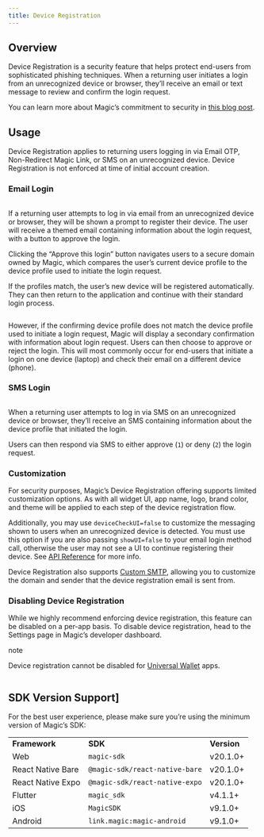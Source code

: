 ```yaml
---
title: Device Registration
---
```


## Overview

Device Registration is a security feature that helps protect end-users from sophisticated phishing techniques. When a returning user initiates a login from an unrecognized device or browser, they’ll receive an email or text message to review and confirm the login request.

You can learn more about Magic’s commitment to security in [this blog post](https://magic.link/posts/magic-commitment-product-security).

## Usage


Device Registration applies to returning users logging in via Email OTP, Non-Redirect Magic Link, or SMS on an unrecognized device. Device Registration is not enforced at time of initial account creation.

### Email Login

<Frame>
  <img src="/images/Device-Reg-(Same-Device).webp" alt=""/>
</Frame>


If a returning user attempts to log in via email from an unrecognized device or browser, they will be shown a prompt to register their device. The user will receive a themed email containing information about the login request, with a button to approve the login.

Clicking the “Approve this login” button navigates users to a secure domain owned by Magic, which compares the user’s current device profile to the device profile used to initiate the login request.

If the profiles match, the user’s new device will be registered automatically. They can then return to the application and continue with their standard login process.

<Frame>
  <img src="/images/Device-Reg-(Mismatch).webp" alt=""/>
</Frame>


However, if the confirming device profile does not match the device profile used to initiate a login request, Magic will display a secondary confirmation with information about login request. Users can then choose to approve or reject the login. This will most commonly occur for end-users that initiate a login on one device (laptop) and check their email on a different device (phone).

### SMS Login
<Frame>
  <img src="/images/Device-Reg-(SMS).webp" alt=""/>
</Frame>

When a returning user attempts to log in via SMS on an unrecognized device or browser, they’ll receive an SMS containing information about the device profile that initiated the login.

Users can then respond via SMS to either approve (`1`) or deny (`2`) the login request.

### Customization

For security purposes, Magic’s Device Registration offering supports limited customization options. As with all widget UI, app name, logo, brand color, and theme will be applied to each step of the device registration flow.

Additionally, you may use `deviceCheckUI=false` to customize the messaging shown to users when an unrecognized device is detected. You must use this option if you are also passing `showUI=false` to your email login method call, otherwise the user may not see a UI to continue registering their device. See [API Reference](/docs/api/client-side-sdks/web#loginwithemailotp) for more info.

Device Registration also supports [Custom SMTP](docs/authentication/customization/custom-smtp), allowing you to customize the domain and sender that the device registration email is sent from.

### Disabling Device Registration

While we highly recommend enforcing device registration, this feature can be disabled on a per-app basis. To disable device registration, head to the Settings page in Magic’s developer dashboard.

note

Device registration cannot be disabled for [Universal Wallet](/docs/wallets/wallet-types#universal-wallet) apps.

<Frame>
  <img src="/images/device-reg-toggle.webp" alt=""/>
</Frame>


## SDK Version Support]

For the best user experience, please make sure you’re using the minimum version of Magic’s SDK:

|     |     |     |
| --- | --- | --- |
| **Framework** | **SDK** | **Version** |
| Web | `magic-sdk` | v20.1.0+ |
| React Native Bare | `@magic-sdk/react-native-bare` | v20.1.0+ |
| React Native Expo | `@magic-sdk/react-native-expo` | v20.1.0+ |
| Flutter | `magic_sdk` | v4.1.1+ |
| iOS | `MagicSDK` | v9.1.0+ |
| Android | `link.magic:magic-android` | v9.1.0+ |

